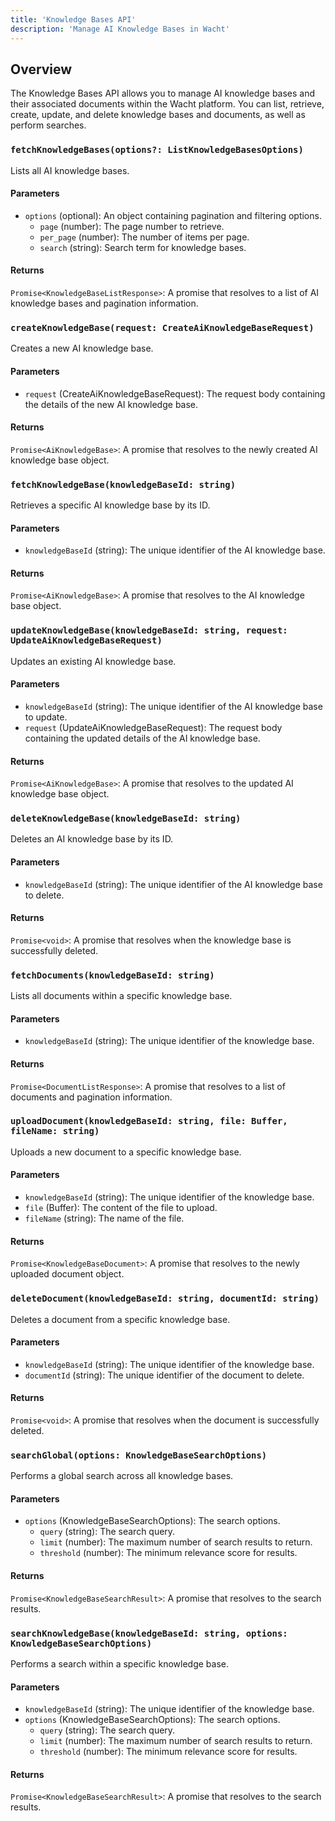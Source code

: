 ```yaml
---
title: 'Knowledge Bases API'
description: 'Manage AI Knowledge Bases in Wacht'
---
```


## Overview

The Knowledge Bases API allows you to manage AI knowledge bases and their associated documents within the Wacht platform. You can list, retrieve, create, update, and delete knowledge bases and documents, as well as perform searches.

### `fetchKnowledgeBases(options?: ListKnowledgeBasesOptions)`

Lists all AI knowledge bases.

#### Parameters

- `options` (optional): An object containing pagination and filtering options.
  - `page` (number): The page number to retrieve.
  - `per_page` (number): The number of items per page.
  - `search` (string): Search term for knowledge bases.

#### Returns

`Promise<KnowledgeBaseListResponse>`: A promise that resolves to a list of AI knowledge bases and pagination information.

### `createKnowledgeBase(request: CreateAiKnowledgeBaseRequest)`

Creates a new AI knowledge base.

#### Parameters

- `request` (CreateAiKnowledgeBaseRequest): The request body containing the details of the new AI knowledge base.

#### Returns

`Promise<AiKnowledgeBase>`: A promise that resolves to the newly created AI knowledge base object.

### `fetchKnowledgeBase(knowledgeBaseId: string)`

Retrieves a specific AI knowledge base by its ID.

#### Parameters

- `knowledgeBaseId` (string): The unique identifier of the AI knowledge base.

#### Returns

`Promise<AiKnowledgeBase>`: A promise that resolves to the AI knowledge base object.

### `updateKnowledgeBase(knowledgeBaseId: string, request: UpdateAiKnowledgeBaseRequest)`

Updates an existing AI knowledge base.

#### Parameters

- `knowledgeBaseId` (string): The unique identifier of the AI knowledge base to update.
- `request` (UpdateAiKnowledgeBaseRequest): The request body containing the updated details of the AI knowledge base.

#### Returns

`Promise<AiKnowledgeBase>`: A promise that resolves to the updated AI knowledge base object.

### `deleteKnowledgeBase(knowledgeBaseId: string)`

Deletes an AI knowledge base by its ID.

#### Parameters

- `knowledgeBaseId` (string): The unique identifier of the AI knowledge base to delete.

#### Returns

`Promise<void>`: A promise that resolves when the knowledge base is successfully deleted.

### `fetchDocuments(knowledgeBaseId: string)`

Lists all documents within a specific knowledge base.

#### Parameters

- `knowledgeBaseId` (string): The unique identifier of the knowledge base.

#### Returns

`Promise<DocumentListResponse>`: A promise that resolves to a list of documents and pagination information.

### `uploadDocument(knowledgeBaseId: string, file: Buffer, fileName: string)`

Uploads a new document to a specific knowledge base.

#### Parameters

- `knowledgeBaseId` (string): The unique identifier of the knowledge base.
- `file` (Buffer): The content of the file to upload.
- `fileName` (string): The name of the file.

#### Returns

`Promise<KnowledgeBaseDocument>`: A promise that resolves to the newly uploaded document object.

### `deleteDocument(knowledgeBaseId: string, documentId: string)`

Deletes a document from a specific knowledge base.

#### Parameters

- `knowledgeBaseId` (string): The unique identifier of the knowledge base.
- `documentId` (string): The unique identifier of the document to delete.

#### Returns

`Promise<void>`: A promise that resolves when the document is successfully deleted.

### `searchGlobal(options: KnowledgeBaseSearchOptions)`

Performs a global search across all knowledge bases.

#### Parameters

- `options` (KnowledgeBaseSearchOptions): The search options.
  - `query` (string): The search query.
  - `limit` (number): The maximum number of search results to return.
  - `threshold` (number): The minimum relevance score for results.

#### Returns

`Promise<KnowledgeBaseSearchResult>`: A promise that resolves to the search results.

### `searchKnowledgeBase(knowledgeBaseId: string, options: KnowledgeBaseSearchOptions)`

Performs a search within a specific knowledge base.

#### Parameters

- `knowledgeBaseId` (string): The unique identifier of the knowledge base.
- `options` (KnowledgeBaseSearchOptions): The search options.
  - `query` (string): The search query.
  - `limit` (number): The maximum number of search results to return.
  - `threshold` (number): The minimum relevance score for results.

#### Returns

`Promise<KnowledgeBaseSearchResult>`: A promise that resolves to the search results.
